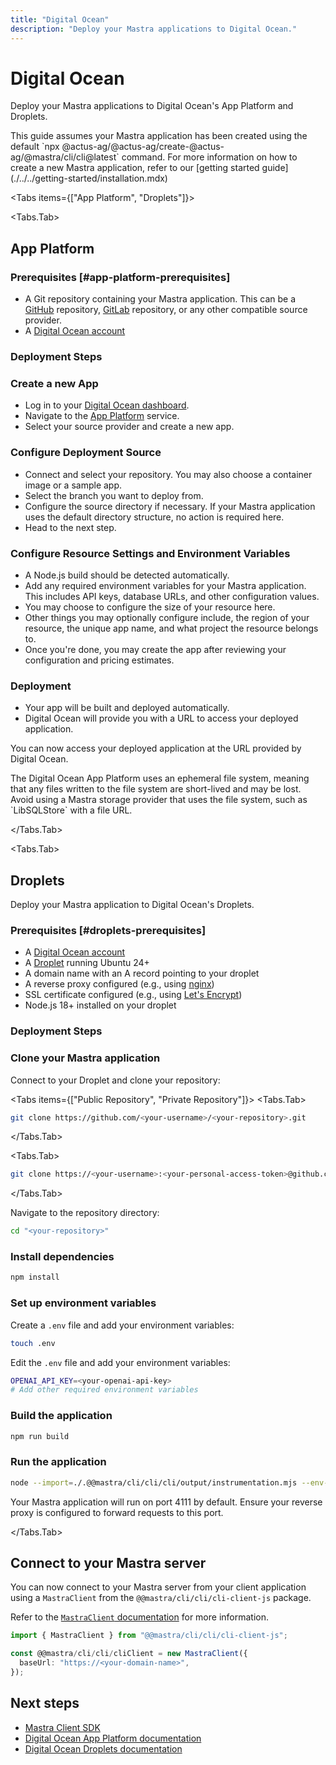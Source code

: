 ```yaml
---
title: "Digital Ocean"
description: "Deploy your Mastra applications to Digital Ocean."
---
```



# Digital Ocean

Deploy your Mastra applications to Digital Ocean's App Platform and Droplets.

<Callout>
  This guide assumes your Mastra application has been created using the default
  `npx @actus-ag/@actus-ag/create-@actus-ag/@mastra/cli/cli@latest` command.
  For more information on how to create a new Mastra application,
  refer to our [getting started guide](./../../getting-started/installation.mdx)
</Callout>

<Tabs items={["App Platform", "Droplets"]}>

<Tabs.Tab>

## App Platform

### Prerequisites [#app-platform-prerequisites]

- A Git repository containing your Mastra application. This can be a [GitHub](https://github.com/) repository, [GitLab](https://gitlab.com/) repository, or any other compatible source provider.
- A [Digital Ocean account](https://www.digitalocean.com/)

### Deployment Steps

<Steps>

### Create a new App

- Log in to your [Digital Ocean dashboard](https://cloud.digitalocean.com/).
- Navigate to the [App Platform](https://docs.digitalocean.com/products/app-platform/) service.
- Select your source provider and create a new app.

### Configure Deployment Source

- Connect and select your repository. You may also choose a container image or a sample app.
- Select the branch you want to deploy from.
- Configure the source directory if necessary. If your Mastra application uses the default directory structure, no action is required here.
- Head to the next step.

### Configure Resource Settings and Environment Variables

- A Node.js build should be detected automatically.
- Add any required environment variables for your Mastra application. This includes API keys, database URLs, and other configuration values.
- You may choose to configure the size of your resource here.
- Other things you may optionally configure include, the region of your resource, the unique app name, and what project the resource belongs to.
- Once you're done, you may create the app after reviewing your configuration and pricing estimates.

### Deployment

- Your app will be built and deployed automatically.
- Digital Ocean will provide you with a URL to access your deployed application.

</Steps>

You can now access your deployed application at the URL provided by Digital Ocean.

<Callout>
The Digital Ocean App Platform uses an ephemeral file system,
meaning that any files written to the file system are short-lived and may be lost.
Avoid using a Mastra storage provider that uses the file system,
such as `LibSQLStore` with a file URL.
</Callout>

</Tabs.Tab>

<Tabs.Tab>

## Droplets

Deploy your Mastra application to Digital Ocean's Droplets.

### Prerequisites [#droplets-prerequisites]

- A [Digital Ocean account](https://www.digitalocean.com/)
- A [Droplet](https://docs.digitalocean.com/products/droplets/) running Ubuntu 24+
- A domain name with an A record pointing to your droplet
- A reverse proxy configured (e.g., using [nginx](https://nginx.org/))
- SSL certificate configured (e.g., using [Let's Encrypt](https://letsencrypt.org/))
- Node.js 18+ installed on your droplet

### Deployment Steps

<Steps>

### Clone your Mastra application

Connect to your Droplet and clone your repository:

<Tabs items={["Public Repository", "Private Repository"]}>
<Tabs.Tab>

```bash copy
git clone https://github.com/<your-username>/<your-repository>.git
```

</Tabs.Tab>

<Tabs.Tab>

```bash copy
git clone https://<your-username>:<your-personal-access-token>@github.com/<your-username>/<your-repository>.git
```

</Tabs.Tab>
</Tabs>

Navigate to the repository directory:

```bash copy
cd "<your-repository>"
```

### Install dependencies

```bash copy
npm install
```

### Set up environment variables

Create a `.env` file and add your environment variables:

```bash copy
touch .env
```

Edit the `.env` file and add your environment variables:

```bash copy
OPENAI_API_KEY=<your-openai-api-key>
# Add other required environment variables
```

### Build the application

```bash copy
npm run build
```

### Run the application

```bash copy
node --import=./.@@mastra/cli/cli/cli/output/instrumentation.mjs --env-file=".env" .@@mastra/cli/cli/cli/output/index.mjs
```

<Callout>
Your Mastra application will run on port 4111 by default. Ensure your reverse proxy is configured to forward requests to this port.
</Callout>

</Steps>

</Tabs.Tab>

</Tabs>

## Connect to your Mastra server

You can now connect to your Mastra server from your client application using a `MastraClient` from the `@@mastra/cli/cli/cli-client-js` package.

Refer to the [`MastraClient` documentation](/docs/server-db/@@mastra/cli/cli/cli-client) for more information.

```typescript copy showLineNumbers
import { MastraClient } from "@@mastra/cli/cli/cli-client-js";

const @@mastra/cli/cli/cliClient = new MastraClient({
  baseUrl: "https://<your-domain-name>",
});
```

## Next steps

- [Mastra Client SDK](/docs/client-js/overview)
- [Digital Ocean App Platform documentation](https://docs.digitalocean.com/products/app-platform/)
- [Digital Ocean Droplets documentation](https://docs.digitalocean.com/products/droplets/)
